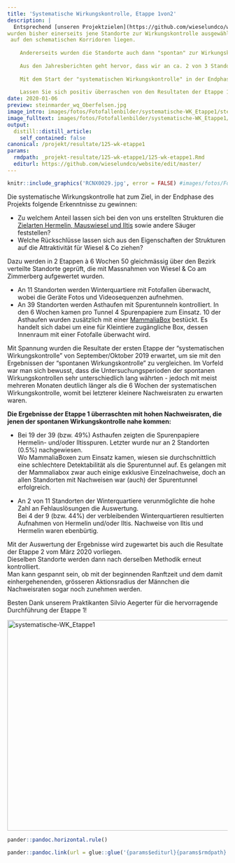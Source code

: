 ```yaml
---
title: 'Systematische Wirkungskontrolle, Etappe 1von2'
description: |
  Entsprechend [unseren Projektzielen](https://github.com/wieselundco/website/files/6971747/WiCoZ_Phase_2_Projektbeschrieb.pdf)
wurden bisher einerseits jene Standorte zur Wirkungskontrolle ausgewählt, die gemäss unserem [Patch- und Vernetzungsplan](https://github.com/wieselundco/website/files/6971748/AnhangC_Patch_Vernetzungsplanung.1.pdf)
 auf den schematischen Korridoren liegen.  
 
    Andererseits wurden die Standorte auch dann "spontan" zur Wirkungskontrolle ausgewählt, wenn es für die Öffentlichkeitsarbeit und Umweltbildung mit Schulklassen gelegen kam. 
 
    Aus den Jahresberichten geht hervor, dass wir an ca. 2 von 3 Standorten der "spontanen Wirkungskontrolle" [Zusammenfassung von 2015/16](http://www.wieselundco.ch/projekt/resultate/80-massnahmen-sind-nachweislich-attraktiv) die Zielarten Hermelin und/oder Iltis nachweisen konnten.  
 
    Mit dem Start der "systematischen Wirkungskontrolle" in der Endphase des Projekts stieg die Spannung, ob sich die hohen Nachweisraten bestätigen lassen würden. 
 
    Lassen Sie sich positiv überraschen von den Resultaten der Etappe 1von2.
date: 2020-01-06
preview: steinmarder_wq_Oberfelsen.jpg
image_intro: images/fotos/Fotofallenbilder/systematische-WK_Etappe1/steinmarder_wq_Oberfelsen.jpg
image_fulltext: images/fotos/Fotofallenbilder/systematische-WK_Etappe1/RCNX0029.jpg
output:
  distill::distill_article:
    self_contained: false
canonical: /projekt/resultate/125-wk-etappe1
params:
  rmdpath: _projekt-resultate/125-wk-etappe1/125-wk-etappe1.Rmd
  editurl: https://github.com/wieselundco/website/edit/master/
---
```



```r
knitr::include_graphics('RCNX0029.jpg', error = FALSE) #images/fotos/Fotofallenbilder/systematische-WK_Etappe1/RCNX0029.jpg
```

Die systematische Wirkungskontrolle hat zum Ziel, in der Endphase des
Projekts folgende Erkenntnisse zu gewinnen: 

-   Zu welchem Anteil lassen sich bei den von uns erstellten Strukturen  die [Zielarten Hermelin, Mauswiesel und Iltis](/Unsere-Zielarten.html) sowie andere Säuger feststellen?
-   Welche Rückschlüsse lassen sich aus den Eigenschaften der Strukturen auf die Attraktivität für Wiesel & Co ziehen?

Dazu werden in 2 Etappen à 6 Wochen 50 gleichmässig über den Bezirk
verteilte Standorte geprüft, die mit Massnahmen von Wiesel & Co am
Zimmerberg aufgewertet wurden.

-   An 11 Standorten werden Winterquartiere mit Fotofallen überwacht,
    wobei die Geräte Fotos und Videosequenzen aufnehmen.
-   An 39 Standorten werden Asthaufen mit Spurentunneln kontrolliert. In
    den 6 Wochen kamen pro Tunnel 4 Spurenpapiere zum Einsatz. 10 der
    Asthaufen wurden zusätzlich mit einer
    [MammaliaBox](/wissenschaft-externe-projekte/126-mammaliabox/)
    bestückt. Es handelt sich dabei um eine für Kleintiere zugängliche
    Box, dessen Innenraum mit einer Fotofalle überwacht wird. 

Mit Spannung wurden die Resultate der ersten Etappe der "systematischen
Wirkungskontrolle" von September/Oktober 2019 erwartet, um sie mit den
Ergebnissen der "spontanen Wirkungskontrolle" zu vergleichen. Im Vorfeld
war man sich bewusst, dass die Untersuchungsperioden der spontanen
Wirkungskontrollen sehr unterschiedlich lang währten - jedoch mit meist
mehreren Monaten deutlich länger als die 6 Wochen der systematischen
Wirkungskontrolle, womit bei letzterer kleinere Nachweisraten zu
erwarten waren. 

**Die Ergebnisse der Etappe 1 überraschten mit hohen Nachweisraten, die
jenen der spontanen Wirkungskontrolle nahe kommen:**

-   Bei 19 der 39 (bzw. 49%) Asthaufen zeigten die
    Spurenpapiere Hermelin- und/oder Iltisspuren. Letzter wurde nur an 2
    Standorten (0.5%) nachgewiesen.  
    Wo MammaliaBoxen zum Einsatz kamen, wiesen sie durchschnittlich eine
    schlechtere Detektabilität als die Spurentunnel auf. Es gelangen mit
    der Mammaliabox zwar auch einige exklusive Einzelnachweise, doch an
    allen Standorten mit Nachweisen war (auch) der Spurentunnel
    erfolgreich.  
      
-   An 2 von 11 Standorten der Winterquartiere verunmöglichte die hohe
    Zahl an Fehlauslösungen die Auswertung.  
    Bei 4 der 9 (bzw. 44%) der verbleibenden Winterquartieren
    resultierten Aufnahmen von Hermelin und/oder Iltis. Nachweise von
    Iltis und Hermelin waren ebenbürtig.

Mit der Auswertung der Ergebnisse wird zugewartet bis auch die Resultate
der Etappe 2 vom März 2020 vorliegen.   
Dieselben Standorte werden dann nach derselben Methodik erneut
kontrolliert.   
Man kann gespannt sein, ob mit der beginnenden Ranftzeit und dem damit
einhergehenenden, grösseren Aktionsradius der Männchen die Nachweisraten
sogar noch zunehmen werden.

Besten Dank unserem Praktikanten Silvio Aegerter für die hervorragende
Durchführung der Etappe 1! 

<!-- <span style="font-size: 12.16px;">{gallery}fotos/Fotofallenbilder/systematische-WK\_Etappe1{/gallery}</span> -->

<a data-flickr-embed="true" href="https://www.flickr.com/photos/193617721@N08/albums/72157719611423612" title="systematische-WK_Etappe1"><img src="https://live.staticflickr.com/65535/51340445641_cd9ef511ae_z.jpg" width="640" height="480" alt="systematische-WK_Etappe1"></a><script async src="//embedr.flickr.com/assets/client-code.js" charset="utf-8"></script>
 

 

 

```r
pander::pandoc.horizontal.rule()

pander::pandoc.link(url = glue::glue('{params$editurl}{params$rmdpath}'),text = 'Artikel bearbeiten')
```

<!--http://wieselundco.ch/projekt/resultate/125-wk-etappe1-->
